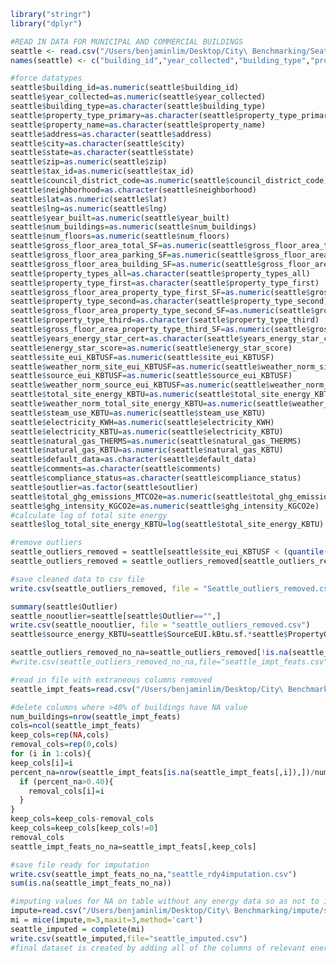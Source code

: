 ```r
library("stringr")
library("dplyr")

#READ IN DATA FOR MUNICIPAL AND COMMERCIAL BUILDINGS
seattle <- read.csv("/Users/benjaminlim/Desktop/City\ Benchmarking/Seattle/2016_Building_Energy_Benchmarking.csv")
names(seattle) <- c("building_id","year_collected","building_type","property_type_primary","property_name","address","city","state","zip","tax_id","council_district_code","neighborhood","lat","lng","year_built","num_buildings","num_floors","gross_floor_area_total_SF","gross_floor_area_parking_SF","gross_floor_area_building_SF","property_types_all","property_type_first","gross_floor_area_property_type_first_SF","property_type_second","gross_floor_area_property_type_second_SF","property_type_third","gross_floor_area_property_type_third_SF","years_energy_star_cert","energy_star_score","site_eui_KBTUSF","weather_norm_site_eui_KBTUSF","source_eui_KBTUSF","weather_norm_source_eui_KBTUSF","total_site_energy_KBTU","weather_norm_total_site_energy_KBTU","steam_use_KBTU","electricity_KWH","electricity_KBTU","natural_gas_THERMS","natural_gas_KBTU","default_data","comments","compliance_status","outlier","total_ghg_emissions_MTCO2e","ghg_intensity_KGCO2e")

#force datatypes
seattle$building_id=as.numeric(seattle$building_id)
seattle$year_collected=as.numeric(seattle$year_collected)
seattle$building_type=as.character(seattle$building_type)
seattle$property_type_primary=as.character(seattle$property_type_primary)
seattle$property_name=as.character(seattle$property_name)
seattle$address=as.character(seattle$address)
seattle$city=as.character(seattle$city)
seattle$state=as.character(seattle$state)
seattle$zip=as.numeric(seattle$zip)
seattle$tax_id=as.numeric(seattle$tax_id)
seattle$council_district_code=as.numeric(seattle$council_district_code)
seattle$neighborhood=as.character(seattle$neighborhood)
seattle$lat=as.numeric(seattle$lat)
seattle$lng=as.numeric(seattle$lng)
seattle$year_built=as.numeric(seattle$year_built)
seattle$num_buildings=as.numeric(seattle$num_buildings)
seattle$num_floors=as.numeric(seattle$num_floors)
seattle$gross_floor_area_total_SF=as.numeric(seattle$gross_floor_area_total_SF)
seattle$gross_floor_area_parking_SF=as.numeric(seattle$gross_floor_area_parking_SF)
seattle$gross_floor_area_building_SF=as.numeric(seattle$gross_floor_area_building_SF)
seattle$property_types_all=as.character(seattle$property_types_all)
seattle$property_type_first=as.character(seattle$property_type_first)
seattle$gross_floor_area_property_type_first_SF=as.numeric(seattle$gross_floor_area_property_type_first_SF)
seattle$property_type_second=as.character(seattle$property_type_second)
seattle$gross_floor_area_property_type_second_SF=as.numeric(seattle$gross_floor_area_property_type_second_SF)
seattle$property_type_third=as.character(seattle$property_type_third)
seattle$gross_floor_area_property_type_third_SF=as.numeric(seattle$gross_floor_area_property_type_third_SF)
seattle$years_energy_star_cert=as.character(seattle$years_energy_star_cert)
seattle$energy_star_score=as.numeric(seattle$energy_star_score)
seattle$site_eui_KBTUSF=as.numeric(seattle$site_eui_KBTUSF)
seattle$weather_norm_site_eui_KBTUSF=as.numeric(seattle$weather_norm_site_eui_KBTUSF)
seattle$source_eui_KBTUSF=as.numeric(seattle$source_eui_KBTUSF)
seattle$weather_norm_source_eui_KBTUSF=as.numeric(seattle$weather_norm_source_eui_KBTUSF)
seattle$total_site_energy_KBTU=as.numeric(seattle$total_site_energy_KBTU)
seattle$weather_norm_total_site_energy_KBTU=as.numeric(seattle$weather_norm_total_site_energy_KBTU)
seattle$steam_use_KBTU=as.numeric(seattle$steam_use_KBTU)
seattle$electricity_KWH=as.numeric(seattle$electricity_KWH)
seattle$electricity_KBTU=as.numeric(seattle$electricity_KBTU)
seattle$natural_gas_THERMS=as.numeric(seattle$natural_gas_THERMS)
seattle$natural_gas_KBTU=as.numeric(seattle$natural_gas_KBTU)
seattle$default_data=as.character(seattle$default_data)
seattle$comments=as.character(seattle$comments)
seattle$compliance_status=as.character(seattle$compliance_status)
seattle$outlier=as.factor(seattle$outlier)
seattle$total_ghg_emissions_MTCO2e=as.numeric(seattle$total_ghg_emissions_MTCO2e)
seattle$ghg_intensity_KGCO2e=as.numeric(seattle$ghg_intensity_KGCO2e)
#calculate log of total site energy
seattle$log_total_site_energy_KBTU=log(seattle$total_site_energy_KBTU)

#remove outliers  
seattle_outliers_removed = seattle[seattle$site_eui_KBTUSF < (quantile(seattle$site_eui_KBTUSF, 0.75,na.rm=TRUE) + 4*IQR(seattle$site_eui_KBTUSF,na.rm=TRUE)),]
seattle_outliers_removed = seattle_outliers_removed[seattle_outliers_removed$site_eui_KBTUSF > 1 ,]

#save cleaned data to csv file
write.csv(seattle_outliers_removed, file = "Seattle_outliers_removed.csv")
```

```r

summary(seattle$Outlier)
seattle_nooutlier=seattle[seattle$Outlier=="",]
write.csv(seattle_nooutlier, file = "seattle_outliers_removed.csv")
seattle$source_energy_KBTU=seattle$SourceEUI.kBtu.sf.*seattle$PropertyGFABuilding.s.


```

```r
seattle_outliers_removed_no_na=seattle_outliers_removed[!is.na(seattle_outliers_removed$site_eui_KBTUSF),]
#write.csv(seattle_outliers_removed_no_na,file="seattle_impt_feats.csv")
```

```r
#read in file with extraneous columns removed
seattle_impt_feats=read.csv("/Users/benjaminlim/Desktop/City\ Benchmarking/seattle/seattle_impt_feats.csv")

#delete columns where >40% of buildings have NA value
num_buildings=nrow(seattle_impt_feats)
cols=ncol(seattle_impt_feats)
keep_cols=rep(NA,cols)
removal_cols=rep(0,cols)
for (i in 1:cols){
keep_cols[i]=i
percent_na=nrow(seattle_impt_feats[is.na(seattle_impt_feats[,i]),])/num_buildings
  if (percent_na>0.40){
    removal_cols[i]=i
  }
}
keep_cols=keep_cols-removal_cols
keep_cols=keep_cols[keep_cols!=0]
removal_cols
seattle_impt_feats_no_na=seattle_impt_feats[,keep_cols]

#save file ready for imputation
write.csv(seattle_impt_feats_no_na,"seattle_rdy4imputation.csv")
sum(is.na(seattle_impt_feats_no_na))
```
```r
#imputing values for NA on table without any energy data so as not to influence model results
impute=read.csv("/Users/benjaminlim/Desktop/City\ Benchmarking/impute/seattle_rdy4imputation.csv")
mi = mice(impute,m=3,maxit=3,method='cart')
seattle_imputed = complete(mi)
write.csv(seattle_imputed,file="seattle_imputed.csv")
#final dataset is created by adding all of the columns of relevant energy data to imputed data

```

